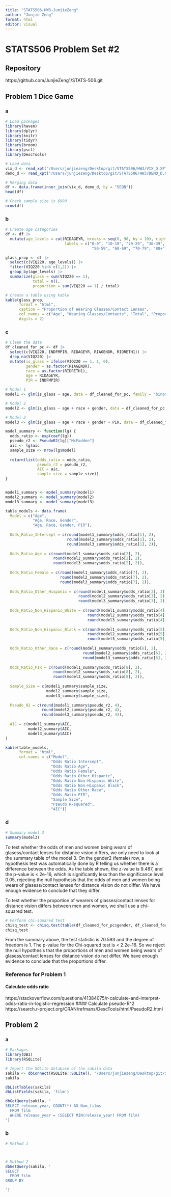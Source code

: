 ```yaml
---
title: "STATS506-HW3-JunjieZeng"
author: "Junjie Zeng"
format: html
editor: visual
---
```


# STATS506 Problem Set #2

## Repository

https://github.com/JunjieZeng1/STATS-506.git

## Problem 1 Dice Game

### a

```r
# Load packages
library(haven)
library(dplyr)
library(knitr)
library(tidyr)
library(broom)
library(pscl)
library(DescTools)
```

```r
# Load data
vix_d <- read_xpt("/Users/junjiezeng/Desktop/git/STATS506/HW3/VIX_D.XPT")
demo_d <- read_xpt("/Users/junjiezeng/Desktop/git/STATS506/HW3/DEMO_D.XPT")
```

```r
# Merging data
df <- data.frame(inner_join(vix_d, demo_d, by = "SEQN"))
head(df)
```

```r
# Check sample size is 6980
nrow(df)
```

### b

```r
# Create age categories
df <- df |> 
  mutate(age_levels = cut(RIDAGEYR, breaks = seq(0, 90, by = 10), right = FALSE, 
                          labels = c("0-9", "10-19", "20-29", "30-39", "40-49", 
                                      "50-59", "60-69", "70-79", "80+")))
```

```r
glass_prop <- df |> 
  select(c(VIQ220, age_levels)) |> 
  filter(VIQ220 %in% c(1,2)) |> 
  group_by(age_levels) |> 
  summarize(glass = sum(VIQ220 == 1), 
            total = n(), 
            proportion = sum(VIQ220 == 1) / total)
```

```r
# Create a table using kable
kable(glass_prop, 
      format = "html", 
      caption = "Proportion of Wearing Glasses/Contact Lenses", 
      col.names = c("Age", "Wearing Glasses/Contacts", "Total", "Proportion"),
      digits = 2)
```

### c

```r
# Clean the data
df_cleaned_for_pc <- df |> 
  select(c(VIQ220, INDFMPIR, RIDAGEYR, RIAGENDR, RIDRETH1)) |> 
  drop_na(VIQ220) |> 
  mutate(is_glass = ifelse(VIQ220 == 1, 1, 0), 
         gender = as.factor(RIAGENDR), 
         race = as.factor(RIDRETH1), 
         age = RIDAGEYR, 
         PIR = INDFMPIR)
```

```r
# Model 1
model1 <- glm(is_glass ~ age, data = df_cleaned_for_pc, family = "binomial")

# Model 2
model2 <- glm(is_glass ~ age + race + gender, data = df_cleaned_for_pc, family = "binomial")

# Model 3
model3 <- glm(is_glass ~ age + race + gender + PIR, data = df_cleaned_for_pc, family = "binomial")
```

```r

model_summary <- function(lg) {
  odds_ratio <- exp(coef(lg))
  pseudo_r2 <- PseudoR2(lg)["McFadden"]
  aic <- lg$aic
  sample_size <- nrow(lg$model)
  
  return(list(odds_ratio = odds_ratio, 
              pseudo_r2 = pseudo_r2, 
              AIC = aic, 
              sample_size = sample_size))
}


model1_summary <- model_summary(model1)
model2_summary <- model_summary(model2)
model3_summary <- model_summary(model3)
```

```r
table_models <- data.frame(
  Model = c("Age", 
            "Age, Race, Gender", 
            "Age, Race, Gender, PIR"),
  
  Odds_Ratio_Intercept = c(round(model1_summary$odds_ratio[1], 2),
                           round(model2_summary$odds_ratio[1], 2),
                           round(model3_summary$odds_ratio[1], 2)),
  
  Odds_Ratio_Age = c(round(model1_summary$odds_ratio[2], 2),
                     round(model2_summary$odds_ratio[2], 2),
                     round(model3_summary$odds_ratio[2], 2)),
  
  Odds_Ratio_Female = c(round(model1_summary$odds_ratio[7], 2),
                        round(model2_summary$odds_ratio[7], 2),
                        round(model3_summary$odds_ratio[7], 2)),
  
  Odds_Ratio_Other_Hispanic = c(round(model1_summary$odds_ratio[3], 2),
                                round(model2_summary$odds_ratio[3], 2),
                                round(model3_summary$odds_ratio[3], 2)),
    
  Odds_Ratio_Non_Hispanic_White = c(round(model1_summary$odds_ratio[4], 2),
                                    round(model2_summary$odds_ratio[4], 2),
                                    round(model3_summary$odds_ratio[4], 2)),
  
  Odds_Ratio_Non_Hispanic_Black = c(round(model1_summary$odds_ratio[5], 2),
                                    round(model2_summary$odds_ratio[5], 2),
                                    round(model3_summary$odds_ratio[5], 2)),
  
  Odds_Ratio_Other_Race = c(round(model1_summary$odds_ratio[6], 2),
                                  round(model2_summary$odds_ratio[6], 2),
                                  round(model3_summary$odds_ratio[6], 2)),
  
  Odds_Ratio_PIR = c(round(model1_summary$odds_ratio[8], 2),
                     round(model2_summary$odds_ratio[8], 2),
                     round(model3_summary$odds_ratio[8], 2)),
  
  Sample_Size = c(model1_summary$sample_size, 
                  model2_summary$sample_size, 
                  model3_summary$sample_size),
  
  Pseudo_R2 = c(round(model1_summary$pseudo_r2, 4),
                round(model2_summary$pseudo_r2, 4),
                round(model3_summary$pseudo_r2, 4)),
  
  AIC = c(model1_summary$AIC, 
          model2_summary$AIC, 
          model3_summary$AIC)
)
```

```r
kable(table_models, 
      format = "html", 
      col.names = c("Model", 
                    "Odds Ratio Intercept", 
                    "Odds Ratio Age",
                    "Odds Ratio Female",
                    "Odds Ratio Other Hispanic",
                    "Odds Ratio Non-Hispanic White", 
                    "Odds Ratio Non-Hispanic Black",
                    "Odds Ratio Other Race",
                    "Odds Ratio PIR",
                    "Sample Size", 
                    "Pseudo R-squared", 
                    "AIC"))
```

### d

```r
# Summary model 3
summary(model3)
```

To test whether the odds of men and women being wears of glasess/contact lenses for distance vision differs, we only need to look at the summary table of the model 3. On the gender2 (female) row, a hypothesis test was automatically done by R telling us whether there is a difference between the odds. As the table shown, the z-value is 9.487, and the p-value is \< 2e-16, which is significantly less than the significance level 0.05, rejecting the null hypothesis that the odds of men and women being wears of glasess/contact lenses for distance vision do not differ. We have enough evidence to conclude that they differ.

To test whether the proportion of wearers of glasses/contact lenses for distance vision differs between men and women, we shall use a chi-squared test.

```r
# Perform chi-squared test
chisq_test <- chisq.test(table(df_cleaned_for_pc$gender, df_cleaned_for_pc$is_glass))
chisq_test
```

From the summary above, the test statistic is 70.593 and the degree of freedom is 1. The p-value for the Chi-squared test is \< 2.2e-16. So we reject the null hypothesis that the proportions of men and women being wears of glasess/contact lenses for distance vision do not differ. We have enough evidence to conclude that the proportions differ.

### Reference for Problem 1

#### Calculate odds ratio

https://stackoverflow.com/questions/41384075/r-calculate-and-interpret-odds-ratio-in-logistic-regression \#### Calculate pseudo-R\^2 https://search.r-project.org/CRAN/refmans/DescTools/html/PseudoR2.html


## Problem 2

### a
```r
# Packages
library(DBI)
library(RSQLite)
```

```r
# Import the SQLite database of the sakila data
sakila <- dbConnect(RSQLite::SQLite(), "/Users/junjiezeng/Desktop/git/STATS506/HW3/sakila_master.db")
sakila
```
```r
dbListTables(sakila)
dbListFields(sakila, 'film')
```

```r
dbGetQuery(sakila, "
SELECT release_year, COUNT(*) AS Num_films
  FROM film
  WHERE release_year = (SELECT MIN(release_year) FROM film)
")
```

### b
```r
# Method 1



# Method 2
dbGetQuery(sakila, '
SELECT 
  FROM film
GROUP BY 

')


```